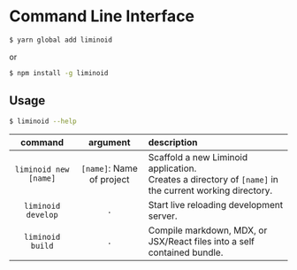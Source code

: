 
# Command Line Interface

```sh
$ yarn global add liminoid
```

or

```sh
$ npm install -g liminoid
```

## Usage

```sh
$ liminoid --help
```

<!-- prettier-ignore -->
|  command  | argument | description  |
| :--------:  |:--:| :--------- |
| `liminoid new [name]` | `[name]`: Name of project | Scaffold a new Liminoid application. <br/>Creates a directory of `[name]` in the current working directory.  |
|  `liminoid develop`  | `.` | Start live reloading development server. |
|   `liminoid build`   | `.` | Compile markdown, MDX, or JSX/React files into a self contained bundle. |
